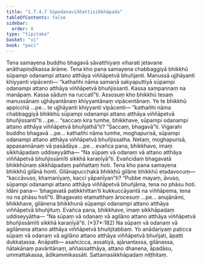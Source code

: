 ```yaml
---
title: "1.7.4.7 Sūpodanaviññattisikkhāpada"
tableOfContents: false
sidebar:
  order: 8
type: "tipitaka"
basket: "vi"
book: "paci"
---
```



<DynamicBreadcrumb />

<Division number="612" book="paci" bookNo="2" page="252">

<Paragraph number="1865" book="paci">
Tena samayena buddho bhagavā sāvatthiyaṃ viharati jetavane anāthapiṇḍikassa ārāme. Tena kho pana samayena chabbaggiyā bhikkhū sūpampi odanampi attano atthāya viññāpetvā bhuñjanti. Manussā ujjhāyanti khiyyanti vipācenti— “kathañhi nāma samaṇā sakyaputtiyā sūpampi odanampi attano atthāya viññāpetvā bhuñjissanti. Kassa sampannaṃ na manāpaṃ. Kassa sāduṃ na ruccatī”ti.
</Paragraph>

<Paragraph number="1866" book="paci">
Assosuṃ kho bhikkhū tesaṃ manussānaṃ ujjhāyantānaṃ khiyyantānaṃ vipācentānaṃ. Ye te bhikkhū appicchā …pe… te ujjhāyanti khiyyanti vipācenti— “kathañhi nāma chabbaggiyā bhikkhū sūpampi odanampi attano atthāya viññāpetvā bhuñjissantī”ti …pe… “saccaṃ kira tumhe, bhikkhave, sūpampi odanampi attano atthāya viññāpetvā bhuñjathā”ti? “Saccaṃ, bhagavā”ti. Vigarahi buddho bhagavā …pe… kathañhi nāma tumhe, moghapurisā, sūpampi odanampi attano atthāya viññāpetvā bhuñjissatha. Netaṃ, moghapurisā, appasannānaṃ vā pasādāya …pe… evañca pana, bhikkhave, imaṃ sikkhāpadaṃ uddiseyyātha—
</Paragraph>

<Paragraph number="1867" book="paci">
<Emphasis>“Na sūpaṃ vā odanaṃ vā attano atthāya viññāpetvā bhuñjissāmīti sikkhā karaṇīyā”</Emphasis>ti.
</Paragraph>

<Paragraph number="1868" book="paci">
Evañcidaṃ bhagavatā bhikkhūnaṃ sikkhāpadaṃ paññattaṃ hoti.
</Paragraph>

</Division>
<Division number="613" book="paci" bookNo="2" page="253">

<Paragraph number="1869" book="paci">
Tena kho pana samayena bhikkhū gilānā honti. Gilānapucchakā bhikkhū gilāne bhikkhū etadavocuṃ— “kaccāvuso, khamanīyaṃ, kacci yāpanīyan”ti? “Pubbe mayaṃ, āvuso, sūpampi odanampi attano atthāya viññāpetvā bhuñjāma, tena no phāsu hoti. Idāni pana— ‘bhagavatā paṭikkhittan’ti kukkuccāyantā na viññāpema, tena no na phāsu hotī”ti. Bhagavato etamatthaṃ ārocesuṃ …pe… anujānāmi, bhikkhave, gilānena bhikkhunā sūpampi odanampi attano atthāya viññāpetvā bhuñjituṃ. Evañca pana, bhikkhave, imaṃ sikkhāpadaṃ uddiseyyātha—
</Paragraph>

<Paragraph number="1870" book="paci">
<Emphasis>“Na sūpaṃ vā odanaṃ vā agilāno attano atthāya viññāpetvā bhuñjissāmīti sikkhā karaṇīyā”</Emphasis>ti. (*37*:<Emphasis>182</Emphasis>)
</Paragraph>

<Paragraph number="1871" book="paci">
Na sūpaṃ vā odanaṃ vā agilānena attano atthāya viññāpetvā bhuñjitabbaṃ. Yo anādariyaṃ paṭicca sūpaṃ vā odanaṃ vā agilāno attano atthāya viññāpetvā bhuñjati, āpatti dukkaṭassa.
</Paragraph>

<Paragraph number="1872" book="paci">
Anāpatti— asañcicca, assatiyā, ajānantassa, gilānassa, ñātakānaṃ pavāritānaṃ, aññassatthāya, attano dhanena, āpadāsu, ummattakassa, ādikammikassāti.

</Paragraph>
</Division>

<Paragraph number="1873" type="center" book="paci">
Sattamasikkhāpadaṃ niṭṭhitaṃ.
</Paragraph>